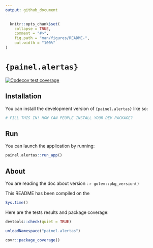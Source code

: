 ```yaml
---
output: github_document
---
```


<!-- README.md is generated from README.Rmd. Please edit that file -->

```r
  knitr::opts_chunk$set(
    collapse = TRUE,
    comment = "#>",
    fig.path = "man/figures/README-",
    out.width = "100%"
)
```

# `{painel.alertas}`

<!-- badges: start -->
[![Codecov test coverage](https://codecov.io/gh/camposvieira/painel.alertas/branch/master/graph/badge.svg)](https://app.codecov.io/gh/camposvieira/painel.alertas?branch=master)
<!-- badges: end -->

## Installation

You can install the development version of `{painel.alertas}` like so:

```r
# FILL THIS IN! HOW CAN PEOPLE INSTALL YOUR DEV PACKAGE?
```

## Run

You can launch the application by running:

```r
painel.alertas::run_app()
```

## About

You are reading the doc about version : `r golem::pkg_version()`

This README has been compiled on the

```r
Sys.time()
```

Here are the tests results and package coverage:

```r
devtools::check(quiet = TRUE)
```

```r
unloadNamespace("painel.alertas")
```

```r
covr::package_coverage()
```
